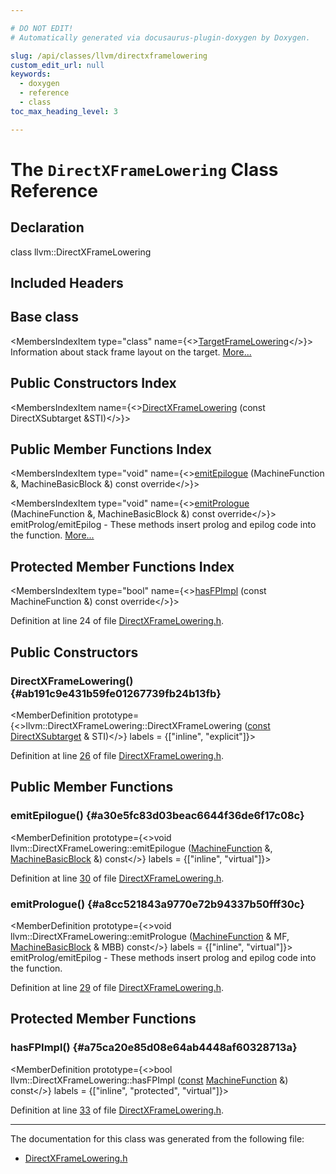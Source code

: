 ```yaml
---

# DO NOT EDIT!
# Automatically generated via docusaurus-plugin-doxygen by Doxygen.

slug: /api/classes/llvm/directxframelowering
custom_edit_url: null
keywords:
  - doxygen
  - reference
  - class
toc_max_heading_level: 3

---
```





# The `DirectXFrameLowering` Class Reference

<DoxygenPage pluginConfig={pluginConfig}>



## Declaration

<CodeBlock>class llvm::DirectXFrameLowering</CodeBlock>

## Included Headers

<IncludesList>
<IncludesListItem
  filePath="Target/DirectX/DirectXFrameLowering.h"
  permalink="/docs/api/files/lib/lib/target/lib/target/directx/directxframelowering-h"
  isLocal="true" />
</IncludesList>

## Base class

<MembersIndex>

<MembersIndexItem
  type="class"
  name={<><a href="/docs/api/classes/llvm/targetframelowering">TargetFrameLowering</a></>}>
Information about stack frame layout on the target. <a href="/docs/api/classes/llvm/targetframelowering/#details">More...</a>
</MembersIndexItem>

</MembersIndex>

## Public Constructors Index

<MembersIndex>

<MembersIndexItem
  name={<><a href="#ab191c9e431b59fe01267739fb24b13fb">DirectXFrameLowering</a> (const DirectXSubtarget &amp;STI)</>}>
</MembersIndexItem>

</MembersIndex>

## Public Member Functions Index

<MembersIndex>

<MembersIndexItem
  type="void"
  name={<><a href="#a30e5fc83d03beac6644f36de6f17c08c">emitEpilogue</a> (MachineFunction &amp;, MachineBasicBlock &amp;) const override</>}>
</MembersIndexItem>

<MembersIndexItem
  type="void"
  name={<><a href="#a8cc521843a9770e72b94337b50fff30c">emitPrologue</a> (MachineFunction &amp;, MachineBasicBlock &amp;) const override</>}>
emitProlog/emitEpilog - These methods insert prolog and epilog code into the function. <a href="#a8cc521843a9770e72b94337b50fff30c">More...</a>
</MembersIndexItem>

</MembersIndex>

## Protected Member Functions Index

<MembersIndex>

<MembersIndexItem
  type="bool"
  name={<><a href="#a75ca20e85d08e64ab4448af60328713a">hasFPImpl</a> (const MachineFunction &amp;) const override</>}>
</MembersIndexItem>

</MembersIndex>


Definition at line 24 of file <a href="/docs/api/files/lib/lib/target/lib/target/directx/directxframelowering-h">DirectXFrameLowering.h</a>.

<SectionDefinition>

## Public Constructors

### DirectXFrameLowering() {#ab191c9e431b59fe01267739fb24b13fb}

<MemberDefinition
  prototype={<>llvm::DirectXFrameLowering::DirectXFrameLowering (<a href="/docs/api/files/lib/lib/target/lib/target/aarch64/aarch64promoteconstant-cpp/#a90f8350fecae261c25be85d38b451bff">const</a> <a href="/docs/api/classes/llvm/directxsubtarget">DirectXSubtarget</a> &amp; STI)</>}
  labels = {["inline", "explicit"]}>

Definition at line <a href="/docs/api/files/lib/lib/target/lib/target/directx/directxframelowering-h/#l00026">26</a> of file <a href="/docs/api/files/lib/lib/target/lib/target/directx/directxframelowering-h">DirectXFrameLowering.h</a>.
</MemberDefinition>

</SectionDefinition>

<SectionDefinition>

## Public Member Functions

### emitEpilogue() {#a30e5fc83d03beac6644f36de6f17c08c}

<MemberDefinition
  prototype={<>void llvm::DirectXFrameLowering::emitEpilogue (<a href="/docs/api/classes/llvm/machinefunction">MachineFunction</a> &amp;, <a href="/docs/api/classes/llvm/machinebasicblock">MachineBasicBlock</a> &amp;) const</>}
  labels = {["inline", "virtual"]}>

Definition at line <a href="/docs/api/files/lib/lib/target/lib/target/directx/directxframelowering-h/#l00030">30</a> of file <a href="/docs/api/files/lib/lib/target/lib/target/directx/directxframelowering-h">DirectXFrameLowering.h</a>.
</MemberDefinition>

### emitPrologue() {#a8cc521843a9770e72b94337b50fff30c}

<MemberDefinition
  prototype={<>void llvm::DirectXFrameLowering::emitPrologue (<a href="/docs/api/classes/llvm/machinefunction">MachineFunction</a> &amp; MF, <a href="/docs/api/classes/llvm/machinebasicblock">MachineBasicBlock</a> &amp; MBB) const</>}
  labels = {["inline", "virtual"]}>
emitProlog/emitEpilog - These methods insert prolog and epilog code into the function.

Definition at line <a href="/docs/api/files/lib/lib/target/lib/target/directx/directxframelowering-h/#l00029">29</a> of file <a href="/docs/api/files/lib/lib/target/lib/target/directx/directxframelowering-h">DirectXFrameLowering.h</a>.
</MemberDefinition>

</SectionDefinition>

<SectionDefinition>

## Protected Member Functions

### hasFPImpl() {#a75ca20e85d08e64ab4448af60328713a}

<MemberDefinition
  prototype={<>bool llvm::DirectXFrameLowering::hasFPImpl (<a href="/docs/api/files/lib/lib/target/lib/target/aarch64/aarch64promoteconstant-cpp/#a90f8350fecae261c25be85d38b451bff">const</a> <a href="/docs/api/classes/llvm/machinefunction">MachineFunction</a> &amp;) const</>}
  labels = {["inline", "protected", "virtual"]}>

Definition at line <a href="/docs/api/files/lib/lib/target/lib/target/directx/directxframelowering-h/#l00033">33</a> of file <a href="/docs/api/files/lib/lib/target/lib/target/directx/directxframelowering-h">DirectXFrameLowering.h</a>.
</MemberDefinition>

</SectionDefinition>

<hr/>

The documentation for this class was generated from the following file:

<ul>
<li><a href="/docs/api/files/lib/lib/target/lib/target/directx/directxframelowering-h">DirectXFrameLowering.h</a></li>
</ul>

</DoxygenPage>
